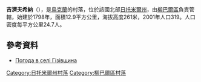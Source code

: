 {{coord|49|55|7|N|27|36|26|E|scale:30000|display=title}}

'''吉濟夫希納'''（{{lang-uk|Гізівщина}}），是[[烏克蘭|烏克蘭]]的村落，位於該國北部[[日托米爾州|日托米爾州]]，由[[柳巴爾區|柳巴爾區]]負責管轄，始建於1798年，面積12.9平方公里，海拔高度261米，2001年人口319。人口密度每平方公里24.7人。

==參考資料==
* [http://weather.in.ua/ua/zhitomirskaja/5077 Погода в селі Гізівщина] {{Wayback|url=http://weather.in.ua/ua/zhitomirskaja/5077 |date=20111219142902 }}

{{DEFAULTSORT:Гізівщина}}
[[Category:日托米爾州村落|Category:日托米爾州村落]]
[[Category:柳巴爾區村落|Category:柳巴爾區村落]]


{{Zhytomyr-geo-stub}}